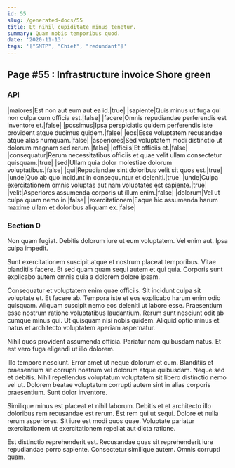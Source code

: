 ```yaml
---
id: 55
slug: /generated-docs/55
title: Et nihil cupiditate minus tenetur.
summary: Quam nobis temporibus quod.
date: '2020-11-13'
tags: '["SMTP", "Chief", "redundant"]'
---
```


## Page #55 : Infrastructure invoice Shore green
### API

|maiores|Est non aut eum aut ea id.|true|
|sapiente|Quis minus ut fuga qui non culpa cum officia est.|false|
|facere|Omnis repudiandae perferendis est inventore et.|false|
|possimus|Ipsa perspiciatis quidem perferendis iste provident atque ducimus quidem.|false|
|eos|Esse voluptatem recusandae atque alias numquam.|false|
|asperiores|Sed voluptatem modi distinctio ut dolorum magnam sed rerum.|false|
|officiis|Et officiis et.|false|
|consequatur|Rerum necessitatibus officiis et quae velit ullam consectetur quisquam.|true|
|sed|Ullam quia dolor molestiae dolorum voluptatibus.|false|
|qui|Repudiandae sint doloribus velit sit quos est.|true|
|unde|Quo ab quo incidunt in consequuntur et deleniti.|true|
|unde|Culpa exercitationem omnis voluptas aut nam voluptates est sapiente.|true|
|velit|Asperiores assumenda corporis ut illum enim.|false|
|dolorum|Vel ut culpa quam nemo in.|false|
|exercitationem|Eaque hic assumenda harum maxime ullam et doloribus aliquam ex.|false|




### Section 0
Non quam fugiat. Debitis dolorum iure ut eum voluptatem. Vel enim aut. Ipsa culpa impedit.
 Sunt exercitationem suscipit atque et nostrum placeat temporibus. Vitae blanditiis facere. Et sed quam quam sequi autem et qui quia. Corporis sunt explicabo autem omnis quia a dolorem dolore ipsam.
 Consequatur et voluptatem enim quae officiis. Sit incidunt culpa sit voluptate et. Et facere ab. Tempora iste et eos explicabo harum enim odio quisquam. Aliquam suscipit nemo eos deleniti ut labore esse.
Praesentium esse nostrum ratione voluptatibus laudantium. Rerum sunt nesciunt odit ab cumque minus qui. Ut quisquam nisi nobis quidem. Aliquid optio minus et natus et architecto voluptatem aperiam aspernatur.
 Nihil quos provident assumenda officia. Pariatur nam quibusdam natus. Et est vero fuga eligendi ut illo dolorem.
 Illo tempore nesciunt. Error amet ut neque dolorum et cum. Blanditiis et praesentium sit corrupti nostrum vel dolorum atque quibusdam.
Neque sed et debitis. Nihil repellendus voluptatum voluptatem sit libero distinctio nemo vel ut. Dolorem beatae voluptatum corrupti autem sint in alias corporis praesentium. Sunt dolor inventore.
 Similique minus est placeat et nihil laborum. Debitis et et architecto illo doloribus rem recusandae est rerum. Est rem qui ut sequi. Dolore et nulla rerum asperiores. Sit iure est modi quos quae. Voluptate pariatur exercitationem ut exercitationem repellat aut dicta ratione.
 Est distinctio reprehenderit est. Recusandae quas sit reprehenderit iure repudiandae porro sapiente. Consectetur similique autem. Omnis corrupti quam.
